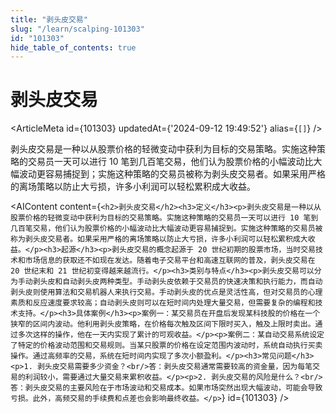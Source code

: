 ```yaml
---
title: "剥头皮交易"
slug: "/learn/scalping-101303"
id: "101303"
hide_table_of_contents: true
---
```



# 剥头皮交易

<ArticleMeta id={101303} updatedAt={'2024-09-12 19:49:52'} alias={`[]`} />
<div className='border-solid border-b border-t-0 my-4 border-[var(--ifm-color-gray-300)]' />

剥头皮交易是一种以从股票价格的轻微变动中获利为目标的交易策略。实施这种策略的交易员一天可以进行 10 笔到几百笔交易，他们认为股票价格的小幅波动比大幅波动更容易捕捉到；实施这种策略的交易员被称为剥头皮交易者。如果采用严格的离场策略以防止大亏损，许多小利润可以轻松累积成大收益。

<AIContent content={`<h2>剥头皮交易</h2><h3>定义</h3><p>剥头皮交易是一种以从股票价格的轻微变动中获利为目标的交易策略。实施这种策略的交易员一天可以进行 10 笔到几百笔交易，他们认为股票价格的小幅波动比大幅波动更容易捕捉到。实施这种策略的交易员被称为剥头皮交易者。如果采用严格的离场策略以防止大亏损，许多小利润可以轻松累积成大收益。</p><h3>起源</h3><p>剥头皮交易的概念起源于 20 世纪初期的股票市场，当时交易技术和市场信息的获取还不如现在发达。随着电子交易平台和高速互联网的普及，剥头皮交易在 20 世纪末和 21 世纪初变得越来越流行。</p><h3>类别与特点</h3><p>剥头皮交易可以分为手动剥头皮和自动剥头皮两种类型。手动剥头皮依赖于交易员的快速决策和执行能力，而自动剥头皮则使用算法和交易机器人来执行交易。手动剥头皮的优点是灵活性高，但对交易员的心理素质和反应速度要求较高；自动剥头皮则可以在短时间内处理大量交易，但需要复杂的编程和技术支持。</p><h3>具体案例</h3><p>案例一：某交易员在开盘后发现某科技股的价格在一个狭窄的区间内波动。他利用剥头皮策略，在价格每次触及区间下限时买入，触及上限时卖出。通过多次这样的操作，他在一天内实现了累计的可观收益。</p><p>案例二：某自动交易系统设定了特定的价格波动范围和交易规则。当某只股票的价格在设定范围内波动时，系统自动执行买卖操作。通过高频率的交易，系统在短时间内实现了多次小额盈利。</p><h3>常见问题</h3><p>1. 剥头皮交易需要多少资金？<br/>答：剥头皮交易通常需要较高的资金量，因为每笔交易的利润较小，需要通过大量交易来累积收益。</p><p>2. 剥头皮交易的风险是什么？<br/>答：剥头皮交易的主要风险在于市场波动和交易成本。如果市场突然出现大幅波动，可能会导致亏损。此外，高频交易的手续费和点差也会影响最终收益。</p>`} id={101303} />
